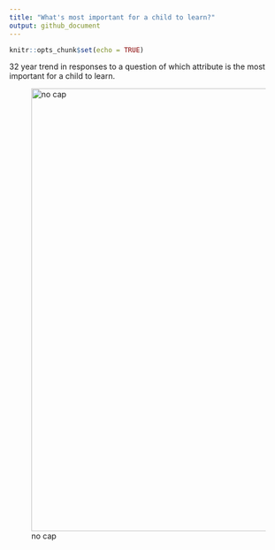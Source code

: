 ```yaml
---
title: "What's most important for a child to learn?"
output: github_document
---
```


```r
knitr::opts_chunk$set(echo = TRUE)
```

32 year trend in responses to a question of which attribute is the most important for a child to learn.

![no cap](Most_Important.png){width=800px}
